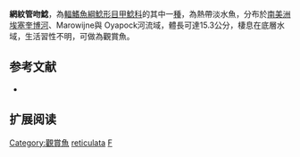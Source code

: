 {{Speciesbox
| name = 網紋管吻鯰
| image = 
| image_width = 250px
| image_caption = 
| status = NE
| status_system = IUCN3.1
| genus = Farlowella
| species = reticulata
| authority = [[Boeseman|Boeseman]], 1971
| synonyms = 
}}

'''網紋管吻鯰'''，為[[輻鰭魚綱|輻鰭魚綱]][[鯰形目|鯰形目]][[甲鯰科|甲鯰科]]的其中一[[種|種]]，為熱帶淡水魚，分布於[[南美洲|南美洲]][[埃塞奎博河|埃塞奎博河]]、Marowijne與 Oyapock河流域，體長可達15.3公分，棲息在底層水域，生活習性不明，可做為觀賞魚。
==参考文献==
*{{FishBase_species|genus=Farlowella|species=reticulata|year=2014|month=11}}

== 扩展阅读 ==
{{refbegin}}
{{wikispecies-inline|Farlowella reticulata|網紋管吻鯰}}
{{refend}}
{{Taxonbar|from=Q3757868}}

[[Category:觀賞魚|Category:觀賞魚]]
[[Category:管吻鯰屬|reticulata]]
[[Category:1971年描述的鱼类|F]]